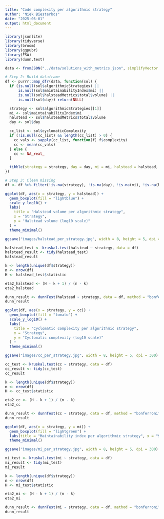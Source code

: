 ```yaml
---
title: "Code complexity per algorithmic strategy"
author: "Niek Biesterbos"
date: "2025-05-01"
output: html_document
---
```


```r
library(jsonlite)
library(tidyverse)
library(broom)
library(ggpubr)
library(FSA)
library(dunn.test)

data <- fromJSON("../data/solutions_with_metrics.json", simplifyVector = FALSE)

# Step 2: Build dataframe
df <- purrr::map_dfr(data, function(sol) {
  if (is.null(sol$algorithmicStrategies) || 
      is.null(sol$maintainabilityIndex$mi) ||
      is.null(sol$halsteadMetrics$total$volume) ||
      is.null(sol$day)) return(NULL)

  strategy <- sol$algorithmicStrategies[[1]]
  mi <- sol$maintainabilityIndex$mi
  halstead <- sol$halsteadMetrics$total$volume
  day <- sol$day

  cc_list <- sol$cyclomaticComplexity
  if (!is.null(cc_list) && length(cc_list) > 0) {
    cc_vals <- sapply(cc_list, function(f) f$complexity)
    cc <- mean(cc_vals)
  } else {
    cc <- NA_real_
  }

  tibble(strategy = strategy, day = day, mi = mi, halstead = halstead, cc = cc)
})

# Step 3: Clean missing
df <- df %>% filter(!is.na(strategy), !is.na(day), !is.na(mi), !is.na(halstead), !is.na(cc))
```

```r
ggplot(df, aes(x = strategy, y = halstead)) +
  geom_boxplot(fill = "lightblue") +
  scale_y_log10() +
  labs(
    title = "Halstead volume per algorithmic strategy",
    x = "Strategy",
    y = "Halstead volume (log10 scale)"
  ) +
  theme_minimal()

ggsave("images/halstead_per_strategy.jpg", width = 8, height = 5, dpi = 300)
```


```r
halstead_test <- kruskal.test(halstead ~ strategy, data = df)
halstead_result <- tidy(halstead_test)
halstead_result
```

```r
k <- length(unique(df$strategy))
n <- nrow(df)
H <- halstead_test$statistic

eta2_halstead <- (H - k + 1) / (n - k)
eta2_halstead
```

```r
dunn_result <- dunnTest(halstead ~ strategy, data = df, method = "bonferroni")
dunn_result
```

```r
ggplot(df, aes(x = strategy, y = cc)) +
  geom_boxplot(fill = "tomato") +
  scale_y_log10() +
  labs(
    title = "Cyclomatic complexity per algorithmic strategy",
    x = "Strategy",
    y = "Cyclomatic complexity (log10 scale)"
  ) +
  theme_minimal()

ggsave("images/cc_per_strategy.jpg", width = 8, height = 5, dpi = 300)

```

```r
cc_test <- kruskal.test(cc ~ strategy, data = df)
cc_result <- tidy(cc_test)
cc_result
```

```r
k <- length(unique(df$strategy))
n <- nrow(df)
H <- cc_test$statistic

eta2_cc <- (H - k + 1) / (n - k)
eta2_cc
```

```r
dunn_result <- dunnTest(cc ~ strategy, data = df, method = "bonferroni")
dunn_result
```

```r
ggplot(df, aes(x = strategy, y = mi)) +
  geom_boxplot(fill = "lightgreen") +
  labs(title = "Maintainability index per algorithmic strategy", x = "Strategy", y = "Maintainability index") +
  theme_minimal()

ggsave("images/mi_per_strategy.jpg", width = 8, height = 5, dpi = 300)
```

```r
mi_test <- kruskal.test(mi ~ strategy, data = df)
mi_result <- tidy(mi_test)
mi_result
```

```r
k <- length(unique(df$strategy))
n <- nrow(df)
H <- mi_test$statistic

eta2_mi <- (H - k + 1) / (n - k)
eta2_mi
```

```r
dunn_result <- dunnTest(mi ~ strategy, data = df, method = "bonferroni")
dunn_result
```